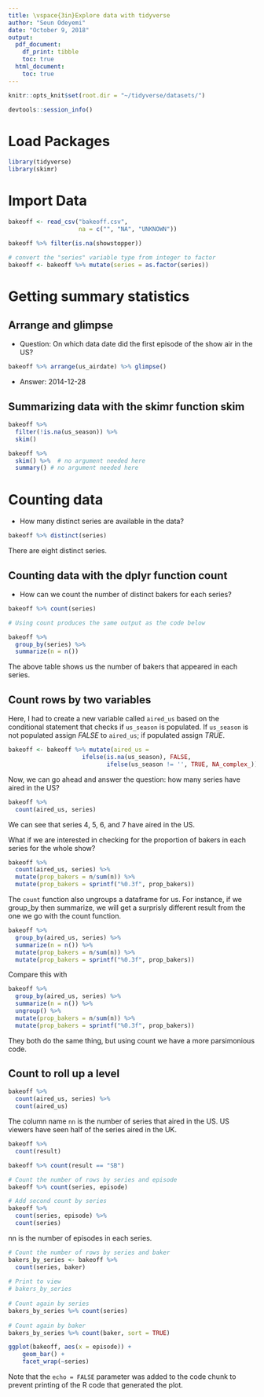 ```yaml
---
title: \vspace{3in}Explore data with tidyverse
author: "Seun Odeyemi"
date: "October 9, 2018"
output: 
  pdf_document:
    df_print: tibble
    toc: true
  html_document:
    toc: true
---
```


\centering
\raggedright
\newpage


```r
knitr::opts_knit$set(root.dir = "~/tidyverse/datasets/")
```

```r
devtools::session_info()
```

# Load Packages
```r
library(tidyverse)
library(skimr)
```

# Import Data
```r
bakeoff <- read_csv("bakeoff.csv",
                    na = c("", "NA", "UNKNOWN"))

bakeoff %>% filter(is.na(showstopper))

# convert the "series" variable type from integer to factor
bakeoff <- bakeoff %>% mutate(series = as.factor(series))
```

# Getting summary statistics

## Arrange and glimpse

- Question: On which data date did the first episode of the show air in the US?

```r
bakeoff %>% arrange(us_airdate) %>% glimpse()
```

- Answer: 2014-12-28

## Summarizing data with the skimr function skim

```r
bakeoff %>%
  filter(!is.na(us_season)) %>% 
  skim()
```

```r
bakeoff %>% 
  skim() %>%  # no argument needed here
  summary() # no argument needed here
```

# Counting data

- How many distinct series are available in the data?

```r
bakeoff %>% distinct(series)
```

There are eight distinct series. 

## Counting data with the dplyr function count

- How can we count the number of distinct bakers for each series?

```r
bakeoff %>% count(series)

# Using count produces the same output as the code below

bakeoff %>% 
  group_by(series) %>% 
  summarize(n = n())


```

The above table shows us the number of bakers that appeared in each series. 

## Count rows by two variables

Here, I had to create a new variable called `aired_us` based on the conditional statement that checks if `us_season` is populated. If `us_season` is not populated assign _FALSE_ to `aired_us`; if populated assign _TRUE_.

```r
bakeoff <- bakeoff %>% mutate(aired_us = 
                     ifelse(is.na(us_season), FALSE,
                            ifelse(us_season != '', TRUE, NA_complex_)))

```

Now, we can go ahead and answer the question: how many series have aired in the US?

```r
bakeoff %>% 
  count(aired_us, series)
```

We can see that series 4, 5, 6, and 7 have aired in the US. 

What if we are interested in checking for the proportion of bakers in each series for the whole show? 

```r
bakeoff %>% 
  count(aired_us, series) %>% 
  mutate(prop_bakers = n/sum(n)) %>% 
  mutate(prop_bakers = sprintf("%0.3f", prop_bakers))
```

The `count` function also ungroups a dataframe for us. For instance, if we group_by then summarize, we will get a surprisly different result from the one we go with the count function. 

```r
bakeoff %>% 
  group_by(aired_us, series) %>% 
  summarize(n = n()) %>% 
  mutate(prop_bakers = n/sum(n)) %>% 
  mutate(prop_bakers = sprintf("%0.3f", prop_bakers))
```

Compare this with

```r
bakeoff %>% 
  group_by(aired_us, series) %>% 
  summarize(n = n()) %>% 
  ungroup() %>% 
  mutate(prop_bakers = n/sum(n)) %>% 
  mutate(prop_bakers = sprintf("%0.3f", prop_bakers))
```

They both do the same thing, but using count we have a more parsimonious code. 

## Count to roll up a level

```r
bakeoff %>% 
  count(aired_us, series) %>% 
  count(aired_us)
```

The column name `nn` is the number of series that aired in the US. US viewers have seen half of the series aired in the UK.  

```r
bakeoff %>% 
  count(result) 
```

```r
bakeoff %>% count(result == "SB")
```

```r
# Count the number of rows by series and episode
bakeoff %>% count(series, episode)
```

```r
# Add second count by series
bakeoff %>% 
  count(series, episode) %>%
  count(series)
```

nn is the number of episodes in each series. 

```r
# Count the number of rows by series and baker
bakers_by_series <- bakeoff %>% 
  count(series, baker)
  
# Print to view
# bakers_by_series
  
# Count again by series
bakers_by_series %>% count(series)
  
# Count again by baker
bakers_by_series %>% count(baker, sort = TRUE)
```

```r
ggplot(bakeoff, aes(x = episode)) + 
    geom_bar() + 
    facet_wrap(~series)
```


Note that the `echo = FALSE` parameter was added to the code chunk to prevent printing of the R code that generated the plot.
